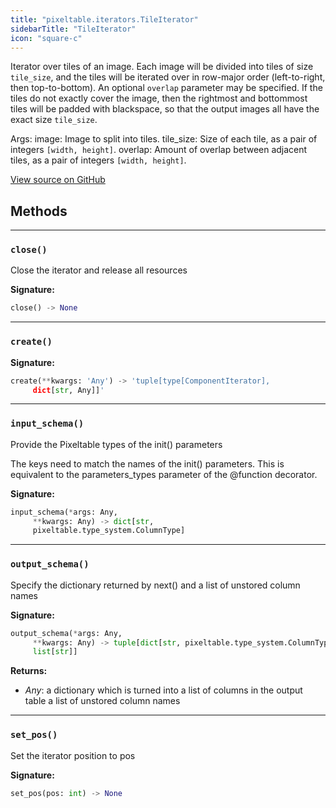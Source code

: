 ```yaml
---
title: "pixeltable.iterators.TileIterator"
sidebarTitle: "TileIterator"
icon: "square-c"
---
```


Iterator over tiles of an image. Each image will be divided into tiles of size `tile_size`, and the tiles will be iterated over in row-major order (left-to-right, then top-to-bottom). An optional `overlap` parameter may be specified. If the tiles do not exactly cover the image, then the rightmost and bottommost tiles will be padded with blackspace, so that the output images all have the exact size `tile_size`.

Args: image: Image to split into tiles. tile_size: Size of each tile, as a pair of integers `[width, height]`. overlap: Amount of overlap between adjacent tiles, as a pair of integers `[width, height]`.


<a href="https://github.com/pixeltable/pixeltable/blob/main/pixeltable/iterators/image.py#L10" target="_blank">View source on GitHub</a>

## Methods


---

### `close()`

Close the iterator and release all resources


**Signature:**

```python
close() -> None
```


---

### `create()`

**Signature:**

```python
create(**kwargs: 'Any') -> 'tuple[type[ComponentIterator],
     dict[str, Any]]'
```


---

### `input_schema()`

Provide the Pixeltable types of the init() parameters


The keys need to match the names of the init() parameters. This is equivalent to the parameters_types parameter of the @function decorator.


**Signature:**

```python
input_schema(*args: Any,
     **kwargs: Any) -> dict[str,
     pixeltable.type_system.ColumnType]
```


---

### `output_schema()`

Specify the dictionary returned by next() and a list of unstored column names


**Signature:**

```python
output_schema(*args: Any,
     **kwargs: Any) -> tuple[dict[str, pixeltable.type_system.ColumnType],
     list[str]]
```

**Returns:**

- *Any*: a dictionary which is turned into a list of columns in the output table a list of unstored column names



---

### `set_pos()`

Set the iterator position to pos


**Signature:**

```python
set_pos(pos: int) -> None
```

